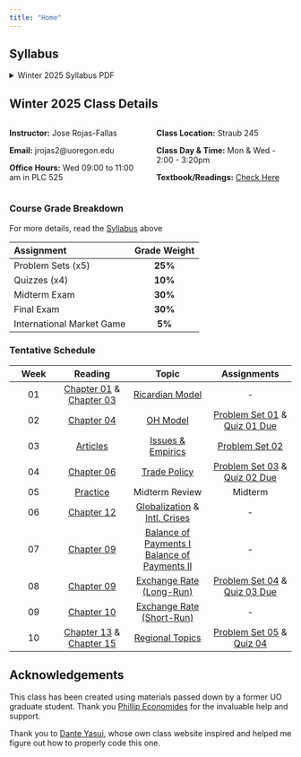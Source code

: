 ```yaml
---
title: "Home"
---
```


## Syllabus

```{=html}
<details>
  <summary>Winter 2025 Syllabus PDF</summary>
  <a class="btn btn-primary btn-lg cv-download" href="Documents/Syllabus/Syllabus.pdf" target="_blank">
    <i class="fa-solid fa-file-arrow-down"></i>&ensp;Download
  </a>
  <div class="embed-container">
    <iframe src="Documents/Syllabus/Syllabus.pdf" style="border: 0.5px" height="1000" width="800"></iframe>
  </div>
</details>
```

## Winter 2025 Class Details

:::: {.columns}
:::{.column width="50%"}

**Instructor:** Jose Rojas-Fallas

**Email:** jrojas2@uoregon.edu

**Office Hours:** Wed 09:00 to 11:00 am in PLC 525
:::

::: {.column width="50%"}

**Class Location:** Straub 245

**Class Day & Time:** Mon & Wed - 2:00 - 3:20pm

**Textbook/Readings:** [Check Here](Readings/articles.qmd)
:::

::::

### Course Grade Breakdown

For more details, read the [Syllabus](Documents/Syllabus/Syllabus.pdf) above


| Assignment   | Grade Weight  | 
|:------------|:------------:|
| Problem Sets (x5) | **25%** |
| Quizzes (x4) | **10%** |
| Midterm Exam | **30%** |
| Final Exam | **30%** |
| International Market Game | **5%** |

### Tentative Schedule

| **Week** |  **Reading** |    **Topic**    | **Assignments** |
|:--------:|:------------:|:---------------:|:---------------:|
|    01    | [Chapter 01](Readings/articles.qmd#chapter-01-(p.-24---37)) & [Chapter 03](Readings/articles.qmd#chapter-03-(p.-64---85)) | [Ricardian Model](Slides/lectures.qmd#ricardian-model) | - | 
|    02    | [Chapter 04](Readings/articles.qmd#chapter-04-(p.-87---114))  |    [OH Model](Slides/lectures.qmd#ho-model)     | [Problem Set 01](Assignments/list.qmd#ps01-(due-jan.-15-before-lecture-on-canvas)) & [Quiz 01 Due](Assignments/list.qmd#quiz-01-(due-jan.-15-before-lecture-on-canvas)) |
|    03    | [Articles](Readings/articles.qmd#course-literature)   | [Issues & Empirics](Slides/lectures.qmd#issues--empirics) |  [Problem Set 02](Assignments/list.qmd#ps02-(due-jan.-22-before-lecture-on-canvas) Due) |
|    04    | [Chapter 06](Readings/articles.qmd#chapter-06-(p.-139---158))  | [Trade Policy](Slides/lectures.qmd#trade-policy) | [Problem Set 03](Assignments/list.qmd#ps03-(due-jan.-29-before-lecture-on-canvas)) & [Quiz 02 Due](Assignments/list.qmd#quiz-02-(due-jan.-29-before-lecture-on-canvas)) |
|    05    | [Practice](Assignments/list.qmd#practice-midterm)   | Midterm Review | Midterm | 
|    06    | [Chapter 12](Readings/articles.qmd#chapter-12-(p.-298---310)) | [Globalization](Slides/lectures.qmd#globalization--international-crises) & [Intl. Crises](Slides/lectures.qmd#globalization--international-crises) | - |
|    07    | [Chapter 09](Readings/articles.qmd#chapter-09-(p.-206---231)) | [Balance of Payments I](Slides/lectures.qmd#part-one) [Balance of Payments II](Slides/lectures.qmd#part-two) | - |
|    08    | [Chapter 09](Readings/articles.qmd#chapter-09-(p.-206---231)) | [Exchange Rate (Long-Run)](Slides/lectures.qmd#exchange-rates) | [Problem Set 04](Assignments/list.qmd#ps04-(due-feb.-26-before-lecture-on-canvas)) & [Quiz 03 Due](Assignments/list.qmd#quiz-03-(due-feb.-26-before-lecture-on-canvas)) |
|    09    | [Chapter 10](Readings/articles.qmd#chapter-10) | [Exchange Rate (Short-Run)](Slides/lectures.qmd#exchange-rates) | - |
|    10    | [Chapter 13](Readings/articles.qmd#chapter-13-(p.-328---351)) & [Chapter 15](Readings/articles.qmd#chapter-15-(p.-382---407)) | [Regional Topics](Slides/lectures.qmd#regional-topics) | [Problem Set 05](Assignments/list.qmd#ps05-(due-mar.-05-before-lecture-on-canvas)) & [Quiz 04](Assignments/list.qmd#quiz-04-(due-mar.-12-before-lecture-on-canvas)) | 


## Acknowledgements

This class has been created using materials passed down by a former UO graduate student. 
Thank you [Phillip Economides](https://philip-economides.com){target="_blank"} for the invaluable help and support. 

Thank you to [Dante Yasui](https://github.com/dyasui){target="_blank"}, whose own class website inspired and helped me figure out how to properly code this one. 
